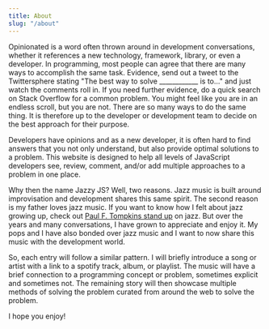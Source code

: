 ```yaml
---
title: About
slug: "/about"
---
```


Opinionated is a word often thrown around in development conversations, whether it references a new technology, framework, library, or even a developer. In programming, most people can agree that there are many ways to accomplish the same task. Evidence, send out a tweet to the Twittersphere stating "The best way to solve ____________ is to..." and just watch the comments roll in. If you need further evidence, do a quick search on Stack Overflow for a common problem. You might feel like you are in an endless scroll, but you are not. There are so many ways to do the same thing. It is therefore up to the developer or development team to decide on the best approach for their purpose. 

Developers have opinions and as a new developer, it is often hard to find answers that you not only understand, but also provide optimal solutions to a problem. This website is designed to help all levels of JavaScript developers see, review, comment, and/or add multiple approaches to a problem in one place.

Why then the name Jazzy JS? Well, two reasons. Jazz music is built around improvisation and development shares this same spirit. The second reason is my father loves jazz music. If you want to know how I felt about jazz growing up, check out [Paul F. Tompkins stand up](https://www.youtube.com/watch?v=XKSMbPbuGYE) on jazz. But over the years and many conversations, I have grown to appreciate and enjoy it. My pops and I have also bonded over jazz music and I want to now share this music with the development world.

So, each entry will follow a similar pattern. I will briefly introduce a song or artist with a link to a spotify track, album, or playlist. The music will have a brief connection to a programming concept or problem, sometimes explicit and sometimes not. The remaining story will then showcase multiple methods of solving the problem curated from around the web to solve the problem. 

I hope you enjoy!
